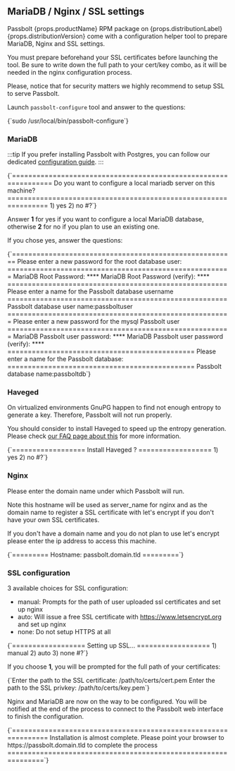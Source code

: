 
## MariaDB / Nginx / SSL settings

Passbolt {props.productName} RPM package on {props.distributionLabel} {props.distributionVersion} come with a configuration helper tool to prepare MariaDB, Nginx and SSL settings.

You must prepare beforehand your SSL certificates before launching the tool. Be sure to write down the full path to your cert/key combo, as it will be needed in the nginx configuration process.

Please, notice that for security matters we highly recommend to setup SSL to serve Passbolt.

Launch `passbolt-configure` tool and answer to the questions:

<CodeBlock>
{`sudo /usr/local/bin/passbolt-configure`}
</CodeBlock>

### MariaDB

:::tip
If you prefer installing Passbolt with Postgres, you can follow our dedicated [configuration guide](/hosting/configure/database/configure-database/postgres/#rpm).
:::

<CodeBlock>
{`================================================================
Do you want to configure a local mariadb server on this machine?
================================================================
1) yes
2) no
#?`}
</CodeBlock>

Answer **1** for yes if you want to configure a local MariaDB database, otherwise **2** for no if you plan to use an existing one.

If you chose yes, answer the questions:

<CodeBlock>
{`=======================================================
Please enter a new password for the root database user:
=======================================================
MariaDB Root Password: ****
MariaDB Root Password (verify): ****
======================================================
Please enter a name for the Passbolt database username
======================================================
Passbolt database user name:passboltuser
=======================================================
Please enter a new password for the mysql Passbolt user
=======================================================
MariaDB Passbolt user password: ****
MariaDB Passbolt user password (verify): ****
==============================================
Please enter a name for the Passbolt database:
==============================================
Passbolt database name:passboltdb`}
</CodeBlock>

### Haveged

On virtualized environments GnuPG happen to find not enough entropy to generate a key. Therefore, Passbolt will not run properly.

You should consider to install Haveged to speed up the entropy generation. Please check [our FAQ page about this](https://help.passbolt.com/faq/hosting/why-haveged-virtual-env) for more information.

<CodeBlock>
{`==================
Install Haveged ?
==================
1) yes
2) no
#?`}
</CodeBlock>

### Nginx

Please enter the domain name under which Passbolt will run.

Note this hostname will be used as server_name for nginx and as the domain name to register a SSL certificate with let's encrypt if you don't have your own SSL certificates.

If you don't have a domain name and you do not plan to use let's encrypt please enter the ip address to access this machine.

<CodeBlock>
{`=========
Hostname: passbolt.domain.tld
=========`}
</CodeBlock>

### SSL configuration

3 available choices for SSL configuration:

- manual: Prompts for the path of user uploaded ssl certificates and set up nginx
- auto: Will issue a free SSL certificate with https://www.letsencrypt.org and set up nginx
- none: Do not setup HTTPS at all

<CodeBlock>
{`==================
Setting up SSL...
==================
1) manual
2) auto
3) none
#?`}
</CodeBlock>

If you choose **1**, you will be prompted for the full path of your certificates:

<CodeBlock>
{`Enter the path to the SSL certificate: /path/to/certs/cert.pem
Enter the path to the SSL privkey: /path/to/certs/key.pem`}
</CodeBlock>

Nginx and MariaDB are now on the way to be configured. You will be notified at the end of the process to connect to the Passbolt web interface to finish the configuration.

<CodeBlock>
{`===============================================================
Installation is almost complete. Please point your browser to
  https://passbolt.domain.tld to complete the process
===============================================================`}
</CodeBlock>
